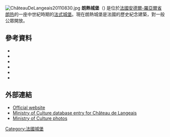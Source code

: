[[File:ChâteauDeLangeais20110830.jpg|thumb]]
'''朗熱城堡'''（{{lang-fr|Château de Langeais}}) 是位於[[法國|法國]][[安德爾-羅亞爾省|安德爾-羅亞爾省]][[朗热|朗热]]的一座中世紀時期的[[法式城堡|法式城堡]]。現在朗熱城堡是法國的歷史紀念建築，對一般公眾開放。
==參考資料==
{{refbegin}}
*{{citation |last=Bachrach |first=Bernard S. |authorlink=Bernard Bachrach |contribution=The Cost of Castle Building: The Case of the Tower at Langeais, 992–994 |title=The Medieval Castle: Romance and Reality |editors=Kathryn L. Reyerson, Faye Powe |year=1991 |publisher=University of Minnesota Press |pages=47–62 |isbn=978-0-8166-2003-6}}
*{{citation |last=Bachrach |first=Bernard S. |title=Fulk Nerra, the neo-Roman consul, 987–1040: a political biography of the Angevin count |year=1993 |publisher=University of California Press |isbn=978-0-520-07996-0}}
*{{citation |last=Bradbury |first=Jim |authorlink=Jim Bradbury |title=The Capetians: kings of France, 987–1328 |publisher=Continuum |year=2007 |isbn=978-1-85285-528-4}}
*{{citation |last=Fanning |first=Steven |title=A bishop and his world before the Gregorian reform: Hubert of Angers, 1006–1047 |year=1988 |publisher=American Philosophical Society |series=Transactions of the American Philosophical Society |volume=78 |isbn=978-0-87169-781-3}}
*{{citation |last1=Kaufmann |first1=J. E. |first2=H. W. |last2=Kaufmann |year=2004 |title=The Medieval Fortress: castles, forts and walled cities of the Middle Ages |publisher=Da Capo |isbn=978-0-306-81358-0}}
*{{citation |first=Robert |last=Knecht |authorlink=Robert Knecht |title=The Valois: Kings of France 1328–1589 |publisher=Continuum |year=2007 |isbn=978-1-85285-522-2}}
{{refend}}
==外部連結==
{{commons|Château de Langeais|Château de Langeais}}
* [http://www.chateau-de-langeais.com/index1.php Official website] {{Wayback|url=http://www.chateau-de-langeais.com/index1.php |date=20061130234521 }} {{fr icon}}
* [http://www.culture.gouv.fr/public/mistral/merimee_fr?ACTION=RETROUVER&FIELD_1=INSEE&VALUE_1=37123&NUMBER=2&GRP=0&REQ=%28%2837123%29%20%3aINSEE%20%29&USRNAME=nobody&USRPWD=4%24%2534P&SPEC=9&SYN=1&IMLY=&MAX1=1&MAX2=100&MAX3=100&DOM=Tous Ministry of Culture database entry for Château de Langeais] {{Wayback|url=http://www.culture.gouv.fr/public/mistral/merimee_fr?ACTION=RETROUVER&FIELD_1=INSEE&VALUE_1=37123&NUMBER=2&GRP=0&REQ=%28%2837123%29%20%3aINSEE%20%29&USRNAME=nobody&USRPWD=4%24%2534P&SPEC=9&SYN=1&IMLY=&MAX1=1&MAX2=100&MAX3=100&DOM=Tous |date=20160413000327 }} {{fr icon}}
* [http://www.culture.gouv.fr/public/mistral/memoire_fr?ACTION=CHERCHER&FIELD_5=LBASE&VALUE_5=PA00097795 Ministry of Culture photos] {{Wayback|url=http://www.culture.gouv.fr/public/mistral/memoire_fr?ACTION=CHERCHER&FIELD_5=LBASE&VALUE_5=PA00097795 |date=20160405092227 }}
[[Category:法國城堡|Category:法國城堡]]